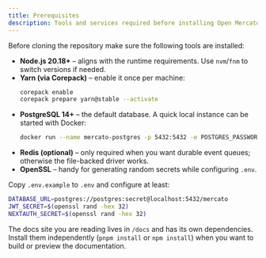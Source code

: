 ```yaml
---
title: Prerequisites
description: Tools and services required before installing Open Mercato locally.
---
```


Before cloning the repository make sure the following tools are installed:

- **Node.js 20.18+** – aligns with the runtime requirements. Use `nvm`/`fnm` to switch versions if needed.
- **Yarn (via Corepack)** – enable it once per machine:
  ```bash
  corepack enable
  corepack prepare yarn@stable --activate
  ```
- **PostgreSQL 14+** – the default database. A quick local instance can be started with Docker:
  ```bash
  docker run --name mercato-postgres -p 5432:5432 -e POSTGRES_PASSWORD=secret -d postgres:15
  ```
- **Redis (optional)** – only required when you want durable event queues; otherwise the file-backed driver works.
- **OpenSSL** – handy for generating random secrets while configuring `.env`.

Copy `.env.example` to `.env` and configure at least:

```bash
DATABASE_URL=postgres://postgres:secret@localhost:5432/mercato
JWT_SECRET=$(openssl rand -hex 32)
NEXTAUTH_SECRET=$(openssl rand -hex 32)
```

The docs site you are reading lives in `/docs` and has its own dependencies. Install them independently (`pnpm install` or `npm install`) when you want to build or preview the documentation.
